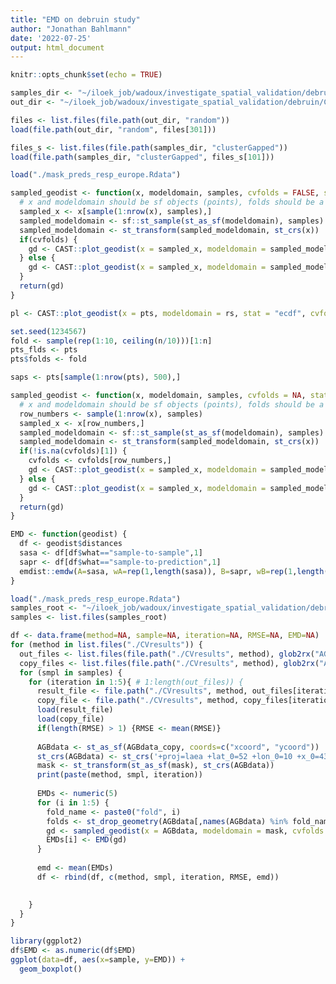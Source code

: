 ```yaml
---
title: "EMD on debruin study"
author: "Jonathan Bahlmann"
date: '2022-07-25'
output: html_document
---
```


```r
knitr::opts_chunk$set(echo = TRUE)
```

```r
samples_dir <- "~/iloek_job/wadoux/investigate_spatial_validation/debruin/samples/"
out_dir <- "~/iloek_job/wadoux/investigate_spatial_validation/debruin/CVresults/"

files <- list.files(file.path(out_dir, "random"))
load(file.path(out_dir, "random", files[301]))

files_s <- list.files(file.path(samples_dir, "clusterGapped"))
load(file.path(samples_dir, "clusterGapped", files_s[101]))

load("./mask_preds_resp_europe.Rdata")

sampled_geodist <- function(x, modeldomain, samples, cvfolds = FALSE, stat = 'ecdf') {
  # x and modeldomain should be sf objects (points), folds should be a column in x
  sampled_x <- x[sample(1:nrow(x), samples),]
  sampled_modeldomain <- sf::st_sample(st_as_sf(modeldomain), samples)
  sampled_modeldomain <- st_transform(sampled_modeldomain, st_crs(x))
  if(cvfolds) {
    gd <- CAST::plot_geodist(x = sampled_x, modeldomain = sampled_modeldomain, cvfolds = sampled_x$folds, stat = stat)
  } else {
    gd <- CAST::plot_geodist(x = sampled_x, modeldomain = sampled_modeldomain, stat = stat)
  }
  return(gd)
}

pl <- CAST::plot_geodist(x = pts, modeldomain = rs, stat = "ecdf", cvfolds = fold)

set.seed(1234567)
fold <- sample(rep(1:10, ceiling(n/10)))[1:n]
pts_flds <- pts
pts$folds <- fold

saps <- pts[sample(1:nrow(pts), 500),]
```

```r
sampled_geodist <- function(x, modeldomain, samples, cvfolds = NA, stat = 'ecdf', showPlot = TRUE) {
  # x and modeldomain should be sf objects (points), folds should be a vector
  row_numbers <- sample(1:nrow(x), samples)
  sampled_x <- x[row_numbers,]
  sampled_modeldomain <- sf::st_sample(st_as_sf(modeldomain), samples)
  sampled_modeldomain <- st_transform(sampled_modeldomain, st_crs(x))
  if(!is.na(cvfolds)[1]) {
    cvfolds <- cvfolds[row_numbers,]
    gd <- CAST::plot_geodist(x = sampled_x, modeldomain = sampled_modeldomain, cvfolds = cvfolds, stat = stat, showPlot = showPlot)
  } else {
    gd <- CAST::plot_geodist(x = sampled_x, modeldomain = sampled_modeldomain, stat = stat, showPlot = showPlot)
  }
  return(gd)
}

EMD <- function(geodist) {
  df <- geodist$distances
  sasa <- df[df$what=="sample-to-sample",1]
  sapr <- df[df$what=="sample-to-prediction",1]
  emdist::emdw(A=sasa, wA=rep(1,length(sasa)), B=sapr, wB=rep(1,length(sapr)), dist = "euclidean")
}

load("./mask_preds_resp_europe.Rdata")
samples_root <- "~/iloek_job/wadoux/investigate_spatial_validation/debruin/samples/"
samples <- list.files(samples_root)

df <- data.frame(method=NA, sample=NA, iteration=NA, RMSE=NA, EMD=NA)
for (method in list.files("./CVresults")) {
  out_files <- list.files(file.path("./CVresults", method), glob2rx("AGB_*.Rdata"))
  copy_files <- list.files(file.path("./CVresults", method), glob2rx("AGBcopyAGB_*.Rdata"))
  for (smpl in samples) {
    for (iteration in 1:5){ # 1:length(out_files)) {
      result_file <- file.path("./CVresults", method, out_files[iteration])
      copy_file <- file.path("./CVresults", method, copy_files[iteration])
      load(result_file)
      load(copy_file)
      if(length(RMSE) > 1) {RMSE <- mean(RMSE)}
      
      AGBdata <- st_as_sf(AGBdata_copy, coords=c("xcoord", "ycoord"))
      st_crs(AGBdata) <- st_crs('+proj=laea +lat_0=52 +lon_0=10 +x_0=4321000 +y_0=3210000 +ellps=GRS80 +towgs84=0,0,0,0,0,0,0 +units=m +no_defs')
      mask <- st_transform(st_as_sf(mask), st_crs(AGBdata))
      print(paste(method, smpl, iteration))
      
      EMDs <- numeric(5)
      for (i in 1:5) {
        fold_name <- paste0("fold", i)
        folds <- st_drop_geometry(AGBdata[,names(AGBdata) %in% fold_name])
        gd <- sampled_geodist(x = AGBdata, modeldomain = mask, cvfolds = folds, stat='ecdf', samples = 50)
        EMDs[i] <- EMD(gd)
      }
      
      emd <- mean(EMDs)
      df <- rbind(df, c(method, smpl, iteration, RMSE, emd))

      
    }
  }
}
```

```r
library(ggplot2)
df$EMD <- as.numeric(df$EMD)
ggplot(data=df, aes(x=sample, y=EMD)) +
  geom_boxplot()
```

